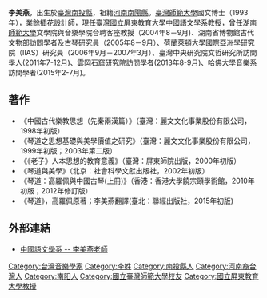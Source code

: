 {{blpsources|time=2021-07-16}}

'''李美燕'''，出生於[[臺灣|臺灣]][[南投縣|南投縣]]，祖籍[[河南|河南]][[南陽縣|南陽縣]]。[[臺灣師範大學|臺灣師範大學]]國文博士（1993年），業餘插花設計師，現任臺灣[[國立屏東教育大學|國立屏東教育大學]]中國語文學系教授，曾任[[湖南師範大學|湖南師範大學]]文學院與音樂學院合聘客座教授（2004年8－9月)、湖南省博物館古代文物部訪問學者及古琴研究員（2005年8－9月）、荷蘭萊頓大學國際亞洲學研究院（IIAS）研究員（2006年9月－2007年3月）、臺灣中央研究院文哲研究所訪問學人(2011年7-12月)、雲岡石窟研究院訪問學者(2013年8-9月)、哈佛大學音樂系訪問學者(2015年2-7月)。

==著作==
*《中國古代樂教思想（先秦兩漢篇）》（臺灣：麗文文化事業股份有限公司，1998年初版）
*《琴道之思想基礎與美學價值之研究》（臺灣：麗文文化事業股份有限公司，1999年初版；2003年第二版）
*《《老子》人本思想的教育意義》（臺灣：屏東師院出版，2000年初版）
*《琴道與美學》（北京：社會科學文獻出版社，2002年初版）
*《琴道：高羅佩與中國古琴(上冊)》（香港：香港大學饒宗頤學術館，2010年初版；2012年修訂版）
*《琴道》，高羅佩原著；李美燕翻譯(臺北：聯經出版社，2015年初版)
==外部連結==
*[http://b028.npue.edu.tw/front/bin/ptdetail.phtml?Part=B01-1&PreView=1 中國語文學系 -- 李美燕老師]{{dead link|date=2018年3月 |bot=InternetArchiveBot |fix-attempted=yes }}

[[Category:台灣音樂學家|Category:台灣音樂學家]]
[[Category:李姓|Category:李姓]]
[[Category:南投縣人|Category:南投縣人]]
[[Category:河南裔台灣人|Category:河南裔台灣人]]
[[Category:南阳人|Category:南阳人]]
[[Category:國立臺灣師範大學校友|Category:國立臺灣師範大學校友]]
[[Category:國立屏東教育大學教授|Category:國立屏東教育大學教授]]